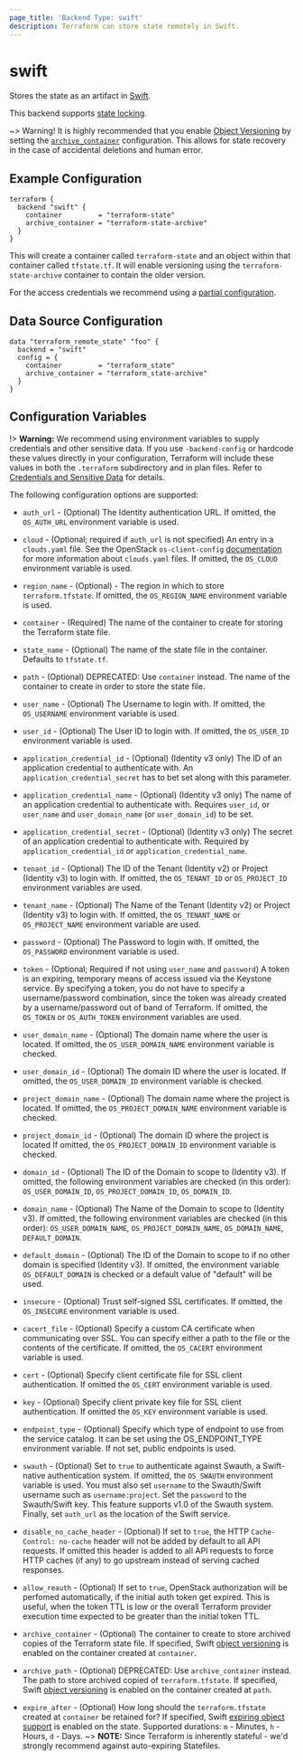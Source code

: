 ```yaml
---
page_title: 'Backend Type: swift'
description: Terraform can store state remotely in Swift.
---
```


# swift

Stores the state as an artifact in [Swift](http://docs.openstack.org/developer/swift/latest/).

This backend supports [state locking](/language/state/locking).

~> Warning! It is highly recommended that you enable [Object Versioning](https://docs.openstack.org/developer/swift/latest/overview_object_versioning.html) by setting the [`archive_container`](/language/settings/backends/swift#archive_container) configuration. This allows for state recovery in the case of accidental deletions and human error.

## Example Configuration

```hcl
terraform {
  backend "swift" {
    container         = "terraform-state"
    archive_container = "terraform-state-archive"
  }
}
```

This will create a container called `terraform-state` and an object within that container called `tfstate.tf`. It will enable versioning using the `terraform-state-archive` container to contain the older version.

For the access credentials we recommend using a
[partial configuration](/language/settings/backends/configuration#partial-configuration).

## Data Source Configuration

```hcl
data "terraform_remote_state" "foo" {
  backend = "swift"
  config = {
    container         = "terraform_state"
    archive_container = "terraform_state-archive"
  }
}
```

## Configuration Variables

!> **Warning:**  We recommend using environment variables to supply credentials and other sensitive data. If you use `-backend-config` or hardcode these values directly in your configuration, Terraform will include these values in both the `.terraform` subdirectory and in plan files. Refer to [Credentials and Sensitive Data](/language/settings/backends/configuration#credentials-and-sensitive-data) for details.

The following configuration options are supported:

* `auth_url` - (Optional) The Identity authentication URL. If omitted, the
  `OS_AUTH_URL` environment variable is used.

* `cloud` - (Optional; required if `auth_url` is not specified) An entry in a
  `clouds.yaml` file. See the OpenStack `os-client-config`
  [documentation](https://docs.openstack.org/os-client-config/latest/user/configuration.html)
  for more information about `clouds.yaml` files. If omitted, the `OS_CLOUD`
  environment variable is used.

* `region_name` - (Optional) - The region in which to store `terraform.tfstate`. If
  omitted, the `OS_REGION_NAME` environment variable is used.

* `container` - (Required) The name of the container to create for storing
  the Terraform state file.

* `state_name` - (Optional) The name of the state file in the container.
  Defaults to `tfstate.tf`.

* `path` - (Optional) DEPRECATED: Use `container` instead.
  The name of the container to create in order to store the state file.

* `user_name` - (Optional) The Username to login with. If omitted, the
  `OS_USERNAME` environment variable is used.

* `user_id` - (Optional) The User ID to login with. If omitted, the
  `OS_USER_ID` environment variable is used.

* `application_credential_id` - (Optional) (Identity v3 only) The ID of an
  application credential to authenticate with. An
  `application_credential_secret` has to bet set along with this parameter.

* `application_credential_name` - (Optional) (Identity v3 only) The name of an
  application credential to authenticate with. Requires `user_id`, or
  `user_name` and `user_domain_name` (or `user_domain_id`) to be set.

* `application_credential_secret` - (Optional) (Identity v3 only) The secret of an
  application credential to authenticate with. Required by
  `application_credential_id` or `application_credential_name`.

* `tenant_id` - (Optional) The ID of the Tenant (Identity v2) or Project
  (Identity v3) to login with. If omitted, the `OS_TENANT_ID` or
  `OS_PROJECT_ID` environment variables are used.

* `tenant_name` - (Optional) The Name of the Tenant (Identity v2) or Project
  (Identity v3) to login with. If omitted, the `OS_TENANT_NAME` or
  `OS_PROJECT_NAME` environment variable are used.

* `password` - (Optional) The Password to login with. If omitted, the
  `OS_PASSWORD` environment variable is used.

* `token` - (Optional; Required if not using `user_name` and `password`)
  A token is an expiring, temporary means of access issued via the Keystone
  service. By specifying a token, you do not have to specify a username/password
  combination, since the token was already created by a username/password out of
  band of Terraform. If omitted, the `OS_TOKEN` or `OS_AUTH_TOKEN` environment
  variables are used.

* `user_domain_name` - (Optional) The domain name where the user is located. If
  omitted, the `OS_USER_DOMAIN_NAME` environment variable is checked.

* `user_domain_id` - (Optional) The domain ID where the user is located. If
  omitted, the `OS_USER_DOMAIN_ID` environment variable is checked.

* `project_domain_name` - (Optional) The domain name where the project is
  located. If omitted, the `OS_PROJECT_DOMAIN_NAME` environment variable is
  checked.

* `project_domain_id` - (Optional) The domain ID where the project is located
  If omitted, the `OS_PROJECT_DOMAIN_ID` environment variable is checked.

* `domain_id` - (Optional) The ID of the Domain to scope to (Identity v3). If
  omitted, the following environment variables are checked (in this order):
  `OS_USER_DOMAIN_ID`, `OS_PROJECT_DOMAIN_ID`, `OS_DOMAIN_ID`.

* `domain_name` - (Optional) The Name of the Domain to scope to (Identity v3).
  If omitted, the following environment variables are checked (in this order):
  `OS_USER_DOMAIN_NAME`, `OS_PROJECT_DOMAIN_NAME`, `OS_DOMAIN_NAME`,
  `DEFAULT_DOMAIN`.

* `default_domain` - (Optional) The ID of the Domain to scope to if no other
  domain is specified (Identity v3). If omitted, the environment variable
  `OS_DEFAULT_DOMAIN` is checked or a default value of "default" will be
  used.

* `insecure` - (Optional) Trust self-signed SSL certificates. If omitted, the
  `OS_INSECURE` environment variable is used.

* `cacert_file` - (Optional) Specify a custom CA certificate when communicating
  over SSL. You can specify either a path to the file or the contents of the
  certificate. If omitted, the `OS_CACERT` environment variable is used.

* `cert` - (Optional) Specify client certificate file for SSL client authentication.
  If omitted the `OS_CERT` environment variable is used.

* `key` - (Optional) Specify client private key file for SSL client authentication.
  If omitted the `OS_KEY` environment variable is used.

* `endpoint_type` - (Optional) Specify which type of endpoint to use from the
  service catalog. It can be set using the OS_ENDPOINT_TYPE environment
  variable. If not set, public endpoints is used.

* `swauth` - (Optional) Set to `true` to authenticate against Swauth, a
  Swift-native authentication system. If omitted, the `OS_SWAUTH` environment
  variable is used. You must also set `username` to the Swauth/Swift username
  such as `username:project`. Set the `password` to the Swauth/Swift key. This feature supports v1.0 of the Swauth system.
  Finally, set `auth_url` as the location of the Swift service.

* `disable_no_cache_header` - (Optional) If set to `true`, the HTTP
  `Cache-Control: no-cache` header will not be added by default to all API requests.
  If omitted this header is added to all API requests to force HTTP caches (if any)
  to go upstream instead of serving cached responses.

* `allow_reauth` - (Optional) If set to `true`, OpenStack authorization will be
  perfomed automatically, if the initial auth token get expired. This is useful,
  when the token TTL is low or the overall Terraform provider execution time
  expected to be greater than the initial token TTL.

* `archive_container` - (Optional) The container to create to store archived copies
  of the Terraform state file. If specified, Swift [object versioning](https://docs.openstack.org/developer/swift/latest/overview_object_versioning.html) is enabled on the container created at `container`.

* `archive_path` - (Optional) DEPRECATED: Use `archive_container` instead.
  The path to store archived copied of `terraform.tfstate`. If specified,
  Swift [object versioning](https://docs.openstack.org/developer/swift/latest/overview_object_versioning.html) is enabled on the container created at `path`.

* `expire_after` - (Optional) How long should the `terraform.tfstate` created at `container`
  be retained for? If specified, Swift [expiring object support](https://docs.openstack.org/developer/swift/latest/overview_expiring_objects.html) is enabled on the state. Supported durations: `m` - Minutes, `h` - Hours, `d` - Days.
  ~> **NOTE:** Since Terraform is inherently stateful - we'd strongly recommend against auto-expiring Statefiles.
